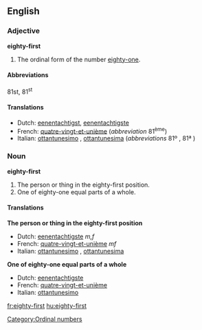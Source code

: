 ==English==

===Adjective===
'''eighty-first'''

# The ordinal form of the number [[eighty-one]].

====Abbreviations====
81st, 81<sup>st</sup>

====Translations====
*Dutch: [[eenentachtigst]], [[eenentachtigste]]
*French: [[quatre-vingt-et-unième]] (''abbreviation'' 81<sup>ème</sup>)
*Italian: [[ottantunesimo]] {{m}}, [[ottantunesima]] {{f}} (''abbreviations'' 81º {{m}}, 81ª {{f}})

===Noun===
'''eighty-first'''

# The person or thing in the eighty-first position.
# One of eighty-one equal parts of a whole.

====Translations====
'''The person or thing in the eighty-first position'''
*Dutch: [[eenentachtigste]] ''m,f''
*French: [[quatre-vingt-et-unième]] ''mf''
*Italian: [[ottantunesimo]] {{m}}, [[ottantunesima]] {{f}}

'''One of eighty-one equal parts of a whole'''
*Dutch: [[eenentachtigste]] {{n}}
*French: [[quatre-vingt-et-unième]] {{m}}
*Italian: [[ottantunesimo]] {{m}}

[[Category:Ordinal numbers]]

[[fr:eighty-first]]
[[hu:eighty-first]]